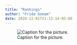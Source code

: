 ```yaml
---
title: "Rankings"
author: "Frida Gomam"
date: 2020-12-01T21:13:14-05:00
---
```


![Caption for the picture.](team_ranks_gt.png)